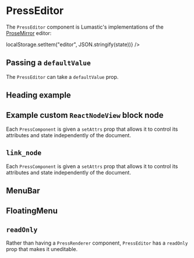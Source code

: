 
<Meta title="PressEditor" component={PressEditor} />

# PressEditor

The `PressEditor` component is Lumastic's implementations of the [ProseMirror](https://prosemirror.net/docs/guide/) editor:

<Story name="Basic">
  <PressEditor
    debug
    onChange={(state) => localStorage.setItem("editor", JSON.stringify(state))}
  />
</Story>

## Passing a `defaultValue`

The `PressEditor` can take a `defaultValue` prop.

<Story name="defaultValue">
  <PressEditor
    debug
    defaultValue={{
      type: "doc",
      content: [
        {
          type: "paragraph",
          content: [
            {
              type: "text",
              text: "Henlo"
            }
          ]
        }
      ]
    }}
  />
</Story>

## Heading example

<Story name="Heading">
  <PressEditor
    debug
    defaultValue={{
      type: "doc",
      content: [
        {
          type: "heading",
          attrs: {
            level: 1
          },
          content: [
            {
              type: "text",
              text: "Henlo"
            }
          ]
        }
      ]
    }}
  />
</Story>

## Example custom `ReactNodeView` block node

Each `PressComponent` is given a `setAttrs` prop that allows it to control its attributes and state independently of the document.

<Story name="setAttrs">
  <PressEditor
    debug
    defaultValue={{
      type: "doc",
      content: [
        {
          type: "count"
        }
      ]
    }}
  />
</Story>

## `link_node`

Each `PressComponent` is given a `setAttrs` prop that allows it to control its attributes and state independently of the document.

<Story name="link_node">
  <PressEditor
    debug
    defaultValue={{
      type: "doc",
      content: [
        {
          type: "paragraph"
        },
        {
          type: "link_node",
          attrs: {
            url: "https://join.lumastic.com/stories/surfing"
          }
        }
      ]
    }}
  />
</Story>

## MenuBar

<Story name="menuBar">
  <PressEditor menuBar />
</Story>

## FloatingMenu

<Story name="floatingMenu">
  <PressEditor floatingMenu />
</Story>

## `readOnly`

Rather than having a `PressRenderer` component, `PressEditor` has a `readOnly` prop that makes it uneditable.

<Story name="readOnly">
  <PressEditor
    readOnly
    defaultValue={{
      type: "doc",
      content: [
        {
          type: "heading",
          attrs: {
            level: 1
          },
          content: [
            {
              type: "text",
              text: "Heading"
            }
          ]
        },
        {
          type: "paragraph",
          content: [
            {
              type: "text",
              text:
                "Hello everyone and welcome to this text that I am writing as an example paragraph"
            }
          ]
        },
        {
          type: "link_node",
          attrs: {
            url: "https://join.lumastic.com/stories/surfing"
          }
        }
      ]
    }}
  />
</Story>
